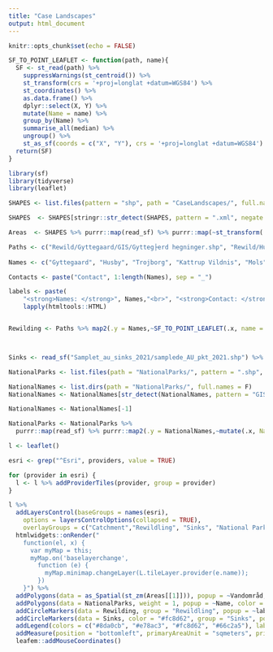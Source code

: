 ```yaml
---
title: "Case Landscapes"
output: html_document
---
```


```r
knitr::opts_chunk$set(echo = FALSE)

SF_TO_POINT_LEAFLET <- function(path, name){
  SF <- st_read(path) %>% 
    suppressWarnings(st_centroid()) %>% 
    st_transform(crs = '+proj=longlat +datum=WGS84') %>% 
    st_coordinates() %>% 
    as.data.frame() %>% 
    dplyr::select(X, Y) %>% 
    mutate(Name = name) %>% 
    group_by(Name) %>% 
    summarise_all(median) %>% 
    ungroup() %>% 
    st_as_sf(coords = c("X", "Y"), crs = '+proj=longlat +datum=WGS84')
  return(SF)
}

library(sf)
library(tidyverse)
library(leaflet)

SHAPES <- list.files(pattern = "shp", path = "CaseLandscapes/", full.names = T)

SHAPES  <- SHAPES[stringr::str_detect(SHAPES, pattern = ".xml", negate = T)]

Areas  <- SHAPES %>% purrr::map(read_sf) %>% purrr::map(~st_transform(.x ,crs = '+proj=longlat +datum=WGS84')) 

Paths <- c("Rewild/Gyttegaard/GIS/Gytteg├еrd hegninger.shp", "Rewild/Husby/Husby_ProjectArea.shp", "Rewild/Husby/Trojborg_ProjectArea.shp", "Rewild/KattrupVildnis/Kattrup_Vildnis_graense_jan2022.shp","Rewild/Mols/MolsRewildingArea_polygon2.shp","Rewild/RyeNoskov/RyeNorskov_Exp_Centroids.shp")
  
Names <- c("Gyttegaard", "Husby", "Trojborg", "Kattrup Vildnis", "Mols", "RyeNorskov")

Contacts <- paste("Contact", 1:length(Names), sep = "_")

labels <- paste(
    "<strong>Names: </strong>", Names,"<br>", "<strong>Contact: </strong>", Contacts,"<br>") %>%
    lapply(htmltools::HTML)


Rewilding <- Paths %>% map2(.y = Names,~SF_TO_POINT_LEAFLET(.x, name = .y)) %>% map2(.y = Contacts,~dplyr::mutate(.x, Contact = .y))%>% purrr::reduce(bind_rows)



Sinks <- read_sf("Samplet_au_sinks_2021/samplede_AU_pkt_2021.shp") %>% st_transform(crs = '+proj=longlat +datum=WGS84')
```


```r

NationalParks <- list.files(path = "NationalParks/", pattern = ".shp", recursive = T, full.names = T)

NationalNames <- list.dirs(path = "NationalParks/", full.names = F)
NationalNames <- NationalNames[str_detect(NationalNames, pattern = "GIS", negate = T)]

NationalNames <- NationalNames[-1]

NationalParks <- NationalParks %>% 
  purrr::map(read_sf) %>% purrr::map2(.y = NationalNames,~mutate(.x, Name = .y)) %>% purrr::reduce(bind_rows) %>% st_transform(crs = '+proj=longlat +datum=WGS84')
```


```r
l <- leaflet() 

esri <- grep("^Esri", providers, value = TRUE)

for (provider in esri) {
  l <- l %>% addProviderTiles(provider, group = provider)
}

l %>%
  addLayersControl(baseGroups = names(esri),
    options = layersControlOptions(collapsed = TRUE),
    overlayGroups = c("Catchment","Rewildling", "Sinks", "National Parks"))  %>%
  htmlwidgets::onRender("
    function(el, x) {
      var myMap = this;
      myMap.on('baselayerchange',
        function (e) {
          myMap.minimap.changeLayer(L.tileLayer.provider(e.name));
        })
    }") %>% 
  addPolygons(data = as_Spatial(st_zm(Areas[[1]])), popup = ~Vandområd, group = "Catchment", weight = 1, color = "#8da0cb") %>%
  addPolygons(data = NationalParks, weight = 1, popup = ~Name, color = "#66c2a5", group = "National Parks") %>% 
  addCircleMarkers(data = Rewilding, group = "Rewildling", popup = ~labels, label = ~labels, color = "#e78ac3") %>% 
  addCircleMarkers(data = Sinks, color = "#fc8d62", group = "Sinks", popup = ~Dato) %>% 
  addLegend(colors = c("#8da0cb", "#e78ac3", "#fc8d62", "#66c2a5"), labels = c("Catchment","Rewildling", "Sinks", "National Parks")) %>% 
  addMeasure(position = "bottomleft", primaryAreaUnit = "sqmeters", primaryLengthUnit = "meters", thousandsSep = ",") %>% 
  leafem::addMouseCoordinates()
```
